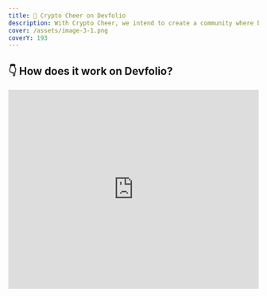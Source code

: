 ```yaml
---
title: 🌸 Crypto Cheer on Devfolio
description: With Crypto Cheer, we intend to create a community where builders are celebrated and financially supported, leading to higher-quality projects and meaningful innovations!
cover: /assets/image-3-1.png
coverY: 193
---
```


## 👇 How does it work on Devfolio?

<iframe
  width="100%"
  height="400"
  src="https://www.youtube.com/embed/NiQGiOuORsQ"
  title="Crypto Cheer on Devfolio"
  frameBorder="0"
  allow="accelerometer; autoplay; clipboard-write; encrypted-media; gyroscope; picture-in-picture"
  allowFullScreen
/>

---

## 💖 Steps to Cheer on the Platform

1. Open the project page you want to cheer for and choose the stickers you'd like to use.

   <img src="/assets/image-4.1.png" alt="Choose Stickers" />

2. Pick from 4 sticker options and use the **+ / -** icons to adjust quantity.

   <img src="/assets/image-4.2.png" alt="Sticker Quantity" />

3. Leave a kind message for the builders, then click the button below to complete the payment.

   <img src="/assets/image-4.3.png" alt="Leave a message" />

4. Click **Add to Cheer Basket** to confirm your sticker support.

   <img src="/assets/image-4.4.png" alt="Add to Basket" />

5. Select and connect your **Ethereum wallet** to Devfolio for payment.

   <img src="/assets/pika-1681456310900-1x.png" alt="Connect Wallet" />

6. 🎉 That's it! Your support goes directly to the builders. View the transaction on EAS and spread the cheer on Twitter.
   <img src="/assets/image-4.5.png" alt="Transaction on EAS" />

---

### 📰 Want to Know More?

Read our blog to get the full scoop:  
👉 [devfolio.co/blog/previewing-crypto-cheer](http://devfolio.co/blog/previewing-crypto-cheer/)
